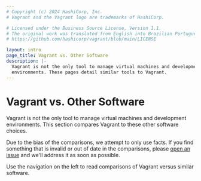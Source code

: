 ```yaml
---
# Copyright (c) 2024 HashiCorp, Inc.
# Vagrant and the Vagrant logo are trademarks of HashiCorp.

# Licensed under the Business Source License, Version 1.1.
# The original work was translated from English into Brazilian Portuguese.
# https://github.com/hashicorp/vagrant/blob/main/LICENSE

layout: intro
page_title: Vagrant vs. Other Software
description: |-
  Vagrant is not the only tool to manage virtual machines and development
  environments. These pages detail similar tools to Vagrant.
---
```


# Vagrant vs. Other Software

Vagrant is not the only tool to manage virtual machines and development
environments. This section compares Vagrant to these other software choices.

Due to the bias of the comparisons, we attempt to only use facts. If you find
something that is invalid or out of date in the comparisons, please [open an
issue](https://github.com/hashicorp/vagrant/issues) and we'll address it as soon
as possible.

Use the navigation on the left to read comparisons of Vagrant versus similar
software.
